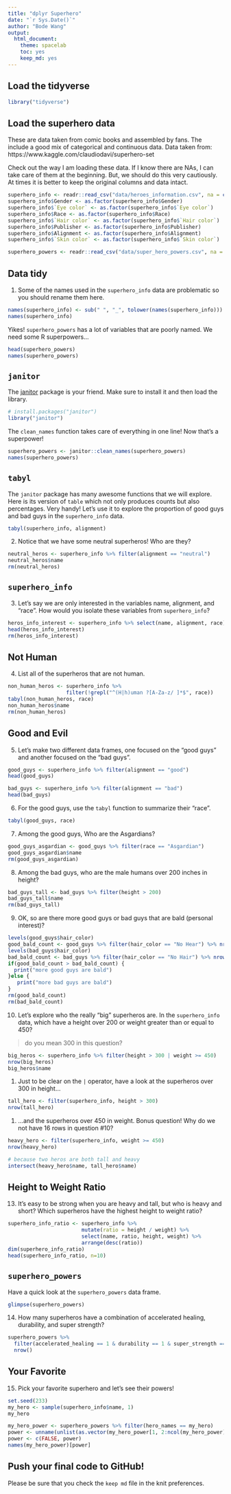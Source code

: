 ```yaml
---
title: "dplyr Superhero"
date: "`r Sys.Date()`"
author: "Bode Wang"
output:
  html_document: 
    theme: spacelab
    toc: yes
    keep_md: yes
---
```


## Load the tidyverse
```r
library("tidyverse")
```

## Load the superhero data
These are data taken from comic books and assembled by fans. The include a good mix of categorical and continuous data.  Data taken from: https://www.kaggle.com/claudiodavi/superhero-set  

Check out the way I am loading these data. If I know there are NAs, I can take care of them at the beginning. But, we should do this very cautiously. At times it is better to keep the original columns and data intact.  
```r
superhero_info <- readr::read_csv("data/heroes_information.csv", na = c("", "-99", "-"))
superhero_info$Gender <- as.factor(superhero_info$Gender)
superhero_info$`Eye color` <- as.factor(superhero_info$`Eye color`)
superhero_info$Race <- as.factor(superhero_info$Race)
superhero_info$`Hair color` <- as.factor(superhero_info$`Hair color`)
superhero_info$Publisher <- as.factor(superhero_info$Publisher)
superhero_info$Alignment <- as.factor(superhero_info$Alignment)
superhero_info$`Skin color` <- as.factor(superhero_info$`Skin color`)
```

```r
superhero_powers <- readr::read_csv("data/super_hero_powers.csv", na = c("", "-99", "-"))
```

## Data tidy
1. Some of the names used in the `superhero_info` data are problematic so you should rename them here.  
```r
names(superhero_info) <- sub(" ", "_", tolower(names(superhero_info)))
names(superhero_info)
```

Yikes! `superhero_powers` has a lot of variables that are poorly named. We need some R superpowers...
```r
head(superhero_powers)
names(superhero_powers)
```

## `janitor`
The [janitor](https://garthtarr.github.io/meatR/janitor.html) package is your friend. Make sure to install it and then load the library.  
```r
# install.packages("janitor")
library("janitor")
```

The `clean_names` function takes care of everything in one line! Now that's a superpower!
```r
superhero_powers <- janitor::clean_names(superhero_powers)
names(superhero_powers)
```

## `tabyl`
The `janitor` package has many awesome functions that we will explore. Here is its version of `table` which not only produces counts but also percentages. Very handy! Let's use it to explore the proportion of good guys and bad guys in the `superhero_info` data.  

```r
tabyl(superhero_info, alignment)
```

2. Notice that we have some neutral superheros! Who are they?
```r
neutral_heros <- superhero_info %>% filter(alignment == "neutral")
neutral_heros$name
rm(neutral_heros)
```

## `superhero_info`
3. Let's say we are only interested in the variables name, alignment, and "race". How would you isolate these variables from `superhero_info`?
```r
heros_info_interest <- superhero_info %>% select(name, alignment, race)
head(heros_info_interest)
rm(heros_info_interest)
```

## Not Human
4. List all of the superheros that are not human.
```r
non_human_heros <- superhero_info %>% 
                   filter(!grepl("^(H|h)uman ?[A-Za-z/ ]*$", race))
tabyl(non_human_heros, race)
non_human_heros$name
rm(non_human_heros)
```

## Good and Evil
5. Let's make two different data frames, one focused on the "good guys" and another focused on the "bad guys".
```r
good_guys <- superhero_info %>% filter(alignment == "good")
head(good_guys)
```

```r
bad_guys <- superhero_info %>% filter(alignment == "bad")
head(bad_guys)
```

6. For the good guys, use the `tabyl` function to summarize their "race".
```r
tabyl(good_guys, race)
```

7. Among the good guys, Who are the Asgardians?
```r
good_guys_asgardian <- good_guys %>% filter(race == "Asgardian")
good_guys_asgardian$name
rm(good_guys_asgardian)
```

8. Among the bad guys, who are the male humans over 200 inches in height?
```r
bad_guys_tall <- bad_guys %>% filter(height > 200)
bad_guys_tall$name
rm(bad_guys_tall)
```

9. OK, so are there more good guys or bad guys that are bald (personal interest)?
```r
levels(good_guys$hair_color)
good_bald_count <- good_guys %>% filter(hair_color == "No Hear") %>% nrow()
levels(bad_guys$hair_color)
bad_bald_count <- bad_guys %>% filter(hair_color == "No Hair") %>% nrow()
if(good_bald_count > bad_bald_count) {
  print("more good guys are bald")
}else {
   print("more bad guys are bald")
}
rm(good_bald_count)
rm(bad_bald_count)
```


10.  Let's explore who the really "big" superheros are. In the `superhero_info` data, which have a height over 200 or weight greater than or equal to 450?

> do you mean 300 in this question? 

```r
big_heros <- superhero_info %>% filter(height > 300 | weight >= 450)
nrow(big_heros)
big_heros$name
```

1.  Just to be clear on the `|` operator,  have a look at the superheros over 300 in height...
```r
tall_hero <- filter(superhero_info, height > 300)
nrow(tall_hero)
```

1.  ...and the superheros over 450 in weight. Bonus question! Why do we not have 16 rows in question #10?
```r
heavy_hero <- filter(superhero_info, weight >= 450)
nrow(heavy_hero)
```

```r
# because two heros are both tall and heavy
intersect(heavy_hero$name, tall_hero$name)
```

## Height to Weight Ratio
13. It's easy to be strong when you are heavy and tall, but who is heavy and short? Which superheros have the highest height to weight ratio?
```r
superhero_info_ratio <- superhero_info %>%
                        mutate(ratio = height / weight) %>%
                        select(name, ratio, height, weight) %>%
                        arrange(desc(ratio))
dim(superhero_info_ratio)
head(superhero_info_ratio, n=10)
```

## `superhero_powers`
Have a quick look at the `superhero_powers` data frame.  
```r
glimpse(superhero_powers)
```

14. How many superheros have a combination of accelerated healing, durability, and super strength?
```r
superhero_powers %>% 
  filter(accelerated_healing == 1 & durability == 1 & super_strength == 1) %>% 
  nrow()
```

## Your Favorite
15. Pick your favorite superhero and let's see their powers!
```r
set.seed(233)
my_hero <- sample(superhero_info$name, 1)
my_hero
```

```r
my_hero_power <- superhero_powers %>% filter(hero_names == my_hero)
power <- unname(unlist(as.vector(my_hero_power[1, 2:ncol(my_hero_power)])))
power <- c(FALSE, power)
names(my_hero_power)[power]
```

## Push your final code to GitHub!
Please be sure that you check the `keep md` file in the knit preferences.   